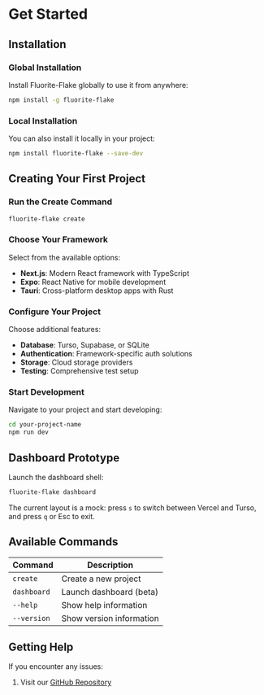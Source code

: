 
# Get Started

## Installation

### Global Installation

Install Fluorite-Flake globally to use it from anywhere:

```bash
npm install -g fluorite-flake
```

### Local Installation

You can also install it locally in your project:

```bash
npm install fluorite-flake --save-dev
```

## Creating Your First Project

<Steps>

### Run the Create Command

```bash
fluorite-flake create
```

### Choose Your Framework

Select from the available options:
- **Next.js**: Modern React framework with TypeScript
- **Expo**: React Native for mobile development
- **Tauri**: Cross-platform desktop apps with Rust

### Configure Your Project

Choose additional features:
- **Database**: Turso, Supabase, or SQLite
- **Authentication**: Framework-specific auth solutions
- **Storage**: Cloud storage providers
- **Testing**: Comprehensive test setup

### Start Development

Navigate to your project and start developing:

```bash
cd your-project-name
npm run dev
```

</Steps>

## Dashboard Prototype

Launch the dashboard shell:

```bash
fluorite-flake dashboard
```

The current layout is a mock: press `s` to switch between Vercel and Turso, and press `q` or Esc to exit.

## Available Commands

| Command | Description |
|---------|-------------|
| `create` | Create a new project |
| `dashboard` | Launch dashboard (beta) |
| `--help` | Show help information |
| `--version` | Show version information |

## Getting Help

If you encounter any issues:

1. Visit our [GitHub Repository](https://github.com/kotsutsumi/fluorite-flake)
